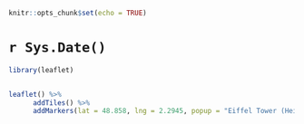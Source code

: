 

```r
knitr::opts_chunk$set(echo = TRUE)
```

# `r Sys.Date()`

```r
library(leaflet)


leaflet() %>%
      addTiles() %>%
      addMarkers(lat = 48.858, lng = 2.2945, popup = "Eiffel Tower (Height: 1,063ft)")

```